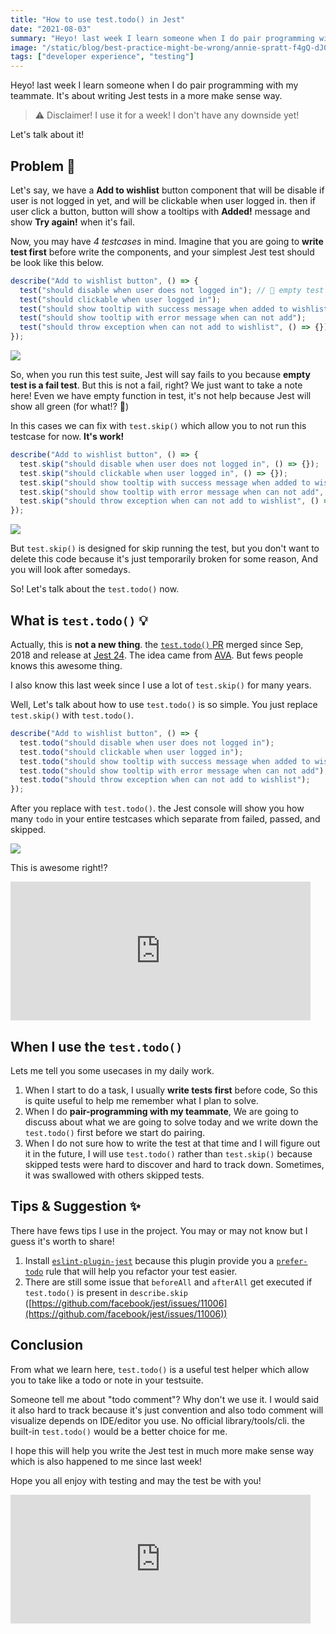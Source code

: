 ```yaml
---
title: "How to use test.todo() in Jest"
date: "2021-08-03"
summary: "Heyo! last week I learn someone when I do pair programming with my teammate. It's about writing Jest tests in a more make sense way. Let's talk about it!"
image: "/static/blog/best-practice-might-be-wrong/annie-spratt-f4gQ-dJ0yo8-unsplash.jpg"
tags: ["developer experience", "testing"]
---
```


Heyo! last week I learn someone when I do pair programming with my teammate. It's about writing Jest tests in a more make sense way.

> ⚠️ Disclaimer! I use it for a week! I don't have any downside yet!

Let's talk about it!

## Problem 🚨

Let's say, we have a **Add to wishlist** button component that will be disable if user is not logged in yet, and will be clickable when user logged in. then if user click a button, button will show a tooltips with **Added!** message and show **Try again!** when it's fail.

Now, you may have _4 testcases_ in mind. Imagine that you are going to **write test first** before write the components, and your simplest Jest test should be look like this below.

```js
describe("Add to wishlist button", () => {
  test("should disable when user does not logged in"); // 🚨 empty test will be fail in Jest
  test("should clickable when user logged in");
  test("should show tooltip with success message when added to wishlist");
  test("should show tooltip with error message when can not add");
  test("should throw exception when can not add to wishlist", () => {}); // 🤯 pass but for what?
});
```

<Image
  src="/static/blog/how-to-use-test-todo-in-jest/figure-1.png"
  height={561}
  width={1357}
  quality={100}
/>

So, when you run this test suite, Jest will say fails to you because **empty test is a fail test**. But this is not a fail, right? We just want to take a note here! Even we have empty function in test, it's not help because Jest will show all green (for what!? 🤯)

In this cases we can fix with `test.skip()` which allow you to not run this testcase for now. **It's work!**

```js
describe("Add to wishlist button", () => {
  test.skip("should disable when user does not logged in", () => {});
  test.skip("should clickable when user logged in", () => {});
  test.skip("should show tooltip with success message when added to wishlist", () => {});
  test.skip("should show tooltip with error message when can not add", () => {});
  test.skip("should throw exception when can not add to wishlist", () => {});
});
```

<Image
  src="/static/blog/how-to-use-test-todo-in-jest/figure-2.png"
  height={561}
  width={1177}
  quality={100}
/>

But `test.skip()` is designed for skip running the test, but you don't want to delete this code because it's just temporarily broken for some reason, And you will look after somedays.

So! Let's talk about the `test.todo()` now.

## What is `test.todo()` 💡

Actually, this is **not a new thing**. the [`test.todo()` PR](https://github.com/facebook/jest/pull/6996) merged since Sep,
2018 and release at [Jest 24](https://jestjs.io/blog/2019/01/25/jest-24-refreshing-polished-typescript-friendly#testtodo).
The idea came from [AVA](https://github.com/avajs/ava/blob/main/docs/01-writing-tests.md#test-placeholders-todo). But fews people knows this awesome thing.

I also know this last week since I use a lot of `test.skip()` for many years.

Well, Let's talk about how to use `test.todo()` is so simple. You just replace `test.skip()` with `test.todo()`.

```js
describe("Add to wishlist button", () => {
  test.todo("should disable when user does not logged in");
  test.todo("should clickable when user logged in");
  test.todo("should show tooltip with success message when added to wishlist");
  test.todo("should show tooltip with error message when can not add");
  test.todo("should throw exception when can not add to wishlist");
});
```

After you replace with `test.todo()`. the Jest console will show you how many `todo` in your entire testcases which separate from failed, passed, and skipped.

<Image
  src="/static/blog/how-to-use-test-todo-in-jest/figure-3.png"
  height={561}
  width={1177}
  quality={100}
/>

This is awesome right!?

<iframe
  src="https://giphy.com/embed/3ohzdIuqJoo8QdKlnW"
  width="480"
  height="222"
  frameBorder="0"
  className="giphy-embed mx-auto w-full"
  allowFullScreen
></iframe>

## When I use the `test.todo()`

Lets me tell you some usecases in my daily work.

1. When I start to do a task, I usually **write tests first** before code, So this is quite useful to help me remember what I plan to solve.
2. When I do **pair-programming with my teammate**, We are going to discuss about what we are going to solve today and we write down the `test.todo()` first before we start do pairing.
3. When I do not sure how to write the test at that time and I will figure out it in the future, I will use `test.todo()` rather than `test.skip()` because skipped tests were hard to discover and hard to track down. Sometimes, it was swallowed with others skipped tests.

## Tips & Suggestion ✨

There have fews tips I use in the project. You may or may not know but I guess it's worth to share!

1. Install [`eslint-plugin-jest`](https://github.com/jest-community/eslint-plugin-jest/) because this plugin provide you a [`prefer-todo`](https://github.com/jest-community/eslint-plugin-jest/blob/main/docs/rules/prefer-todo.md) rule that will help you refactor your test easier.
2. There are still some issue that `beforeAll` and `afterAll` get executed if `test.todo()` is present in `describe.skip` ([https://github.com/facebook/jest/issues/11006](https://github.com/facebook/jest/issues/11006))

## Conclusion

From what we learn here, `test.todo()` is a useful test helper which allow you to take like a todo or note in your testsuite.

Someone tell me about "todo comment"? Why don't we use it. I would said it also hard to track because it's just convention and also todo comment will visualize depends on IDE/editor you use. No official library/tools/cli. the built-in `test.todo()` would be a better choice for me.

I hope this will help you write the Jest test in much more make sense way which is also happened to me since last week!

Hope you all enjoy with testing and may the test be with you!

<iframe
  src="https://giphy.com/embed/l1AsJoOWnvy0CuyFq"
  width="480"
  height="206"
  frameBorder="0"
  className="giphy-embed mx-auto w-full"
  allowFullScreen
></iframe>
